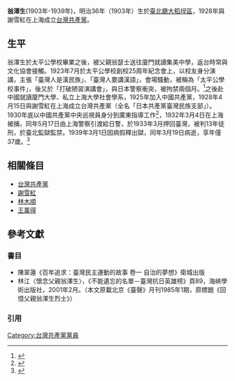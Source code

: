 {{Infobox_Person
| name = 翁澤生
|image=
|box_width=200px
|occupation= 政治人物
|period = 20世纪 
|birth_name=
| other_names =
| Sex = 男
|birth_date= 
|birth_place={{TWN-JPN}}[[臺北廳|臺北廳]][[大稻埕|大稻埕區]]
|death_date=
|death_place=
|nationality ={{EOJ}}
|residence = 
|party =  [[台灣共產黨|台灣共產黨]]
|religion = 
|spouse = 謝氏玉葉
|relatives =
|educate =[[臺北市大同區太平國民小學|太平公學校]]<br>[[廈門|廈門]][[集美中學|集美中學]]<br>[[廈門大學|廈門大學]]
|past = 
|work =
|award = 
| module = {{Infobox Chinese|child=yes|hide=no
| t = 翁澤生
| s = 翁泽生
| p = Wēng Zéshēng
| poj = Ang Te̍k-seng}}
}}
'''翁澤生'''(1903年-1939年)，明治36年（1903年）生於[[臺北廳|臺北廳]][[大稻埕|大稻埕區]]，1928年與謝雪紅在上海成立[[台灣共產黨|台灣共產黨]]。

==生平==
翁澤生於太平公學校畢業之後，被父親翁瑟士送往廈門就讀集美中學，返台時常與文化協會接觸。1923年7月於太平公學校創校25周年紀念會上，以校友身分演講，主張「臺灣人是漢民族」、「臺灣人要講漢語」，會場騷動，被稱為「太平公學校事件」，後又於「打破陋習演講會」，與日本警察衝突，被拘禁兩個月。<ref name="陳翠蓮">{{cite news|url=   |title=陳翠蓮《百年追求：臺灣民主運動的故事 卷一 自治的夢想》衛城出版}}</ref>之後赴中國就讀廈門大學、私立上海大學社會學系，1925年加入中國共產黨，1928年4月15日與謝雪紅在上海成立台灣共產黨（全名「日本共產黨臺灣民族支部」）。1930年底以中國共產黨中央巡視員身分到廣東指導工作<ref name="許雪姬">{{cite news   |url=http://nrch.culture.tw/twpedia.aspx?id=5581   |title=許雪姬《翁澤生》臺灣文化部臺灣大百科全書   |accessdate=2016-05-23   |archive-date=2017-03-05   |archive-url=https://web.archive.org/web/20170305002053/http://nrch.culture.tw/twpedia.aspx?id=5581   |dead-url=no   }}</ref>，1932年3月4日在上海被捕，同年5月17日由上海警察引渡給日警，於1933年3月押回臺灣，被判13年徒刑，於臺北監獄監禁。1939年3月1日因病假釋出獄，同年3月19日病逝，享年僅37歲。<ref name="國家圖書館">{{cite news   |url=http://memory.ncl.edu.tw/tm_cgi/hypage.cgi?HYPAGE=toolbox_figure_detail.hpg&project_id=twpeop&dtd_id=15&subject_name=%E8%87%BA%E7%81%A3%E6%AD%B7%E5%8F%B2%E4%BA%BA%E7%89%A9%E5%B0%8F%E5%82%B3--%E6%98%8E%E6%B8%85%E6%9A%A8%E6%97%A5%E6%93%9A%E6%99%82%E6%9C%9F&subject_url=toolbox_figure.hpg&xml_id=0000294007&who=%E7%BF%81%E6%BE%A4%E7%94%9F   |title=國家圖書館臺灣記憶《翁澤生》   |accessdate=2016-05-23   |archive-date=2017-03-05   |archive-url=https://web.archive.org/web/20170305013635/http://memory.ncl.edu.tw/tm_cgi/hypage.cgi?HYPAGE=toolbox_figure_detail.hpg&project_id=twpeop&dtd_id=15&subject_name=%E8%87%BA%E7%81%A3%E6%AD%B7%E5%8F%B2%E4%BA%BA%E7%89%A9%E5%B0%8F%E5%82%B3--%E6%98%8E%E6%B8%85%E6%9A%A8%E6%97%A5%E6%93%9A%E6%99%82%E6%9C%9F&subject_url=toolbox_figure.hpg&xml_id=0000294007&who=%E7%BF%81%E6%BE%A4%E7%94%9F   |dead-url=no   }}</ref>

==相關條目==

*[[台灣共產黨|台灣共產黨]]
*[[謝雪紅|謝雪紅]]
*[[林木順|林木順]]
*[[王萬得|王萬得]]

== 參考文獻 ==
=== 書目 ===
* 陳翠蓮《百年追求：臺灣民主運動的故事 卷一 自治的夢想》衛城出版
*林江〈懷念父親翁澤生〉，《不能遺忘的名單－臺灣抗日英雄榜》頁89，海峽學術出版社，2001年2月。（本文原載北京《臺聲》月刊1985年1期，原標題《回憶父親翁澤生烈士》）
=== 引用 ===
{{Reflist}}

[[Category:台灣共產黨黨員|Category:台灣共產黨黨員]]